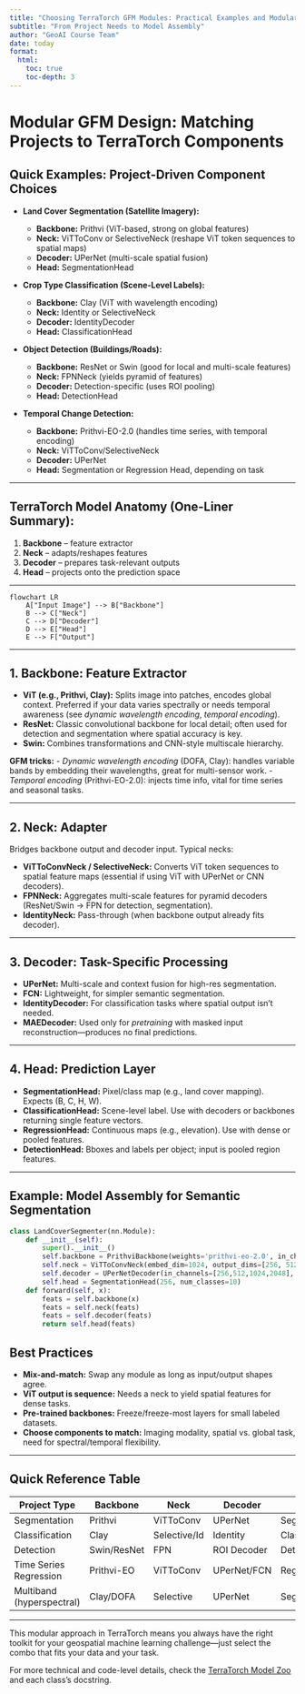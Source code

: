 ```yaml
---
title: "Choosing TerraTorch GFM Modules: Practical Examples and Modular Architecture"
subtitle: "From Project Needs to Model Assembly"
author: "GeoAI Course Team"
date: today
format:
  html:
    toc: true
    toc-depth: 3
---
```


# Modular GFM Design: Matching Projects to TerraTorch Components

## Quick Examples: Project-Driven Component Choices

- **Land Cover Segmentation (Satellite Imagery):**

  - **Backbone:** Prithvi (ViT-based, strong on global features)
  - **Neck:** ViTToConv or SelectiveNeck (reshape ViT token sequences to spatial maps)
  - **Decoder:** UPerNet (multi-scale spatial fusion)
  - **Head:** SegmentationHead

- **Crop Type Classification (Scene-Level Labels):**

  - **Backbone:** Clay (ViT with wavelength encoding)
  - **Neck:** Identity or SelectiveNeck
  - **Decoder:** IdentityDecoder
  - **Head:** ClassificationHead

- **Object Detection (Buildings/Roads):**

  - **Backbone:** ResNet or Swin (good for local and multi-scale features)
  - **Neck:** FPNNeck (yields pyramid of features)
  - **Decoder:** Detection-specific (uses ROI pooling)
  - **Head:** DetectionHead

- **Temporal Change Detection:**

  - **Backbone:** Prithvi-EO-2.0 (handles time series, with temporal encoding)
  - **Neck:** ViTToConv/SelectiveNeck
  - **Decoder:** UPerNet
  - **Head:** Segmentation or Regression Head, depending on task

---

## TerraTorch Model Anatomy (One-Liner Summary):

1. **Backbone** – feature extractor
2. **Neck** – adapts/reshapes features
3. **Decoder** – prepares task-relevant outputs
4. **Head** – projects onto the prediction space

---

```mermaid
flowchart LR
    A["Input Image"] --> B["Backbone"]
    B --> C["Neck"]
    C --> D["Decoder"]
    D --> E["Head"]
    E --> F["Output"]
```

---

## 1. Backbone: Feature Extractor

- **ViT (e.g., Prithvi, Clay):** Splits image into patches, encodes global context. Preferred if your data varies spectrally or needs temporal awareness (see *dynamic wavelength encoding*, *temporal encoding*).
- **ResNet:** Classic convolutional backbone for local detail; often used for detection and segmentation where spatial accuracy is key.
- **Swin:** Combines transformations and CNN-style multiscale hierarchy.

**GFM tricks:**
- *Dynamic wavelength encoding* (DOFA, Clay): handles variable bands by embedding their wavelengths, great for multi-sensor work.
- *Temporal encoding* (Prithvi-EO-2.0): injects time info, vital for time series and seasonal tasks.

---

## 2. Neck: Adapter

Bridges backbone output and decoder input. Typical necks:

- **ViTToConvNeck / SelectiveNeck:** Converts ViT token sequences to spatial feature maps (essential if using ViT with UPerNet or CNN decoders).
- **FPNNeck:** Aggregates multi-scale features for pyramid decoders (ResNet/Swin → FPN for detection, segmentation).
- **IdentityNeck:** Pass-through (when backbone output already fits decoder).

---

## 3. Decoder: Task-Specific Processing

- **UPerNet:** Multi-scale and context fusion for high-res segmentation.
- **FCN:** Lightweight, for simpler semantic segmentation.
- **IdentityDecoder:** For classification tasks where spatial output isn't needed.
- **MAEDecoder:** Used only for *pretraining* with masked input reconstruction—produces no final predictions.

---

## 4. Head: Prediction Layer

- **SegmentationHead:** Pixel/class map (e.g., land cover mapping). Expects (B, C, H, W).
- **ClassificationHead:** Scene-level label. Use with decoders or backbones returning single feature vectors.
- **RegressionHead:** Continuous maps (e.g., elevation). Use with dense or pooled features.
- **DetectionHead:** Bboxes and labels per object; input is pooled region features.

---

## Example: Model Assembly for Semantic Segmentation

```python
class LandCoverSegmenter(nn.Module):
    def __init__(self):
        super().__init__()
        self.backbone = PrithviBackbone(weights='prithvi-eo-2.0', in_channels=6, num_frames=3)
        self.neck = ViTToConvNeck(embed_dim=1024, output_dims=[256, 512, 1024, 2048], layer_indices=[5,11,17,23])
        self.decoder = UPerNetDecoder(in_channels=[256,512,1024,2048], out_channels=256)
        self.head = SegmentationHead(256, num_classes=10)
    def forward(self, x):
        feats = self.backbone(x)
        feats = self.neck(feats)
        feats = self.decoder(feats)
        return self.head(feats)
```

## Best Practices

- **Mix-and-match:** Swap any module as long as input/output shapes agree.
- **ViT output is sequence:** Needs a neck to yield spatial features for dense tasks.
- **Pre-trained backbones:** Freeze/freeze-most layers for small labeled datasets.
- **Choose components to match:** Imaging modality, spatial vs. global task, need for spectral/temporal flexibility.

---

## Quick Reference Table

| Project Type           | Backbone      | Neck           | Decoder        | Head                |
|------------------------|--------------|----------------|---------------|---------------------|
| Segmentation           | Prithvi      | ViTToConv      | UPerNet        | SegmentationHead    |
| Classification         | Clay         | Selective/Id   | Identity       | ClassificationHead  |
| Detection              | Swin/ResNet  | FPN            | ROI Decoder    | DetectionHead       |
| Time Series Regression | Prithvi-EO   | ViTToConv      | UPerNet/FCN    | RegressionHead      |
| Multiband (hyperspectral) | Clay/DOFA | Selective      | UPerNet        | SegmentationHead    |

---

This modular approach in TerraTorch means you always have the right toolkit for your geospatial machine learning challenge—just select the combo that fits your data and your task.

For more technical and code-level details, check the [TerraTorch Model Zoo](extras/cheatsheets/terratorch_model_zoo.qmd) and each class's docstring.